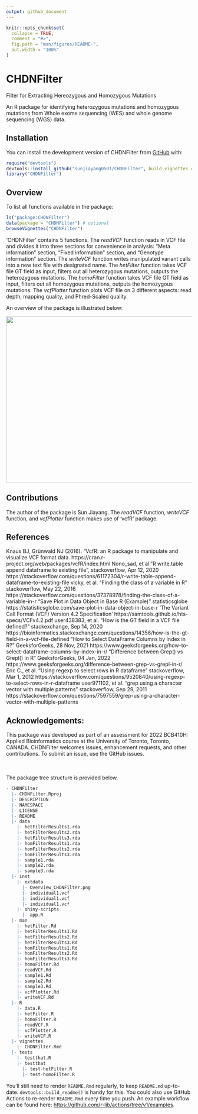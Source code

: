 ```yaml
---
output: github_document
---
```


<!-- README.md is generated from README.Rmd. Please edit that file -->

```r
knitr::opts_chunk$set(
  collapse = TRUE,
  comment = "#>",
  fig.path = "man/figures/README-",
  out.width = "100%"
)
```

# CHDNFilter
Filter for Extracting Hereozygous and Homozygous Mutations

<!-- badges: start -->
<!-- badges: end -->

An R package for identifying heterozygous mutations and homozygous mutations from Whole exome sequencing (WES) and whole genome sequencing (WGS) data.

## Installation

You can install the development version of CHDNFilter from [GitHub](https://github.com/) with:

``` r
require("devtools")
devtools::install_github("sunjiayang0501/CHDNFilter", build_vignettes = TRUE)
library("CHDNFilter")
```
## Overview

To list all functions available in the package: 

``` r
ls("package:CHDNFilter")
data(package = "CHDNFilter") # optional
browseVignettes("CHDNFilter")
```

'CHDNFilter' contains 5 functions. 
The *readVCF* function  reads in VCF file and divides it into three sections for convenience in analysis: "Meta information" section, "Fixed information" section, and "Genotype information" section.
The *writeVCF* function writes manipulated variant calls into a new text file with designated name. 
The *hetFilter* function takes VCF file GT field as input, filters out all heterozygous mutations, outputs the heterozygous mutations.
The *homoFilter* function takes VCF file GT field as input, filters out all homozygous mutations, outputs 
the homozygous mutations.
The *vcfPlotter* function plots VCF file on 3 different aspects: read depth, mapping quality, and Phred-Scaled quality. 

An overview of the package is illustrated below:

<div style="text-align:center"><img src="inst/extdata/Overview_CHDNFilter.png" width="800" height="450"/>

<div style="text-align:left">
<div style="text-align:left">

## Contributions
The author of the package is Sun Jiayang. The *readVCF* function, *writeVCF* function, and *vcfPlotter* function makes use of 'vcfR' package. 

## References
Knaus BJ, Grünwald NJ (2016). “VcfR: an R package to manipulate and visualize VCF format data. https://cran.r-project.org/web/packages/vcfR/index.html
Nono_sad, et al.
"R write.table append dataframe to existing file”, stackoverflow, Apr 12, 2020
https://stackoverflow.com/questions/61172304/r-write-table-append-dataframe-to-existing-file
vicky, et al.
"Finding the class of a variable in R” stackoverflow, May 22, 2016
https://stackoverflow.com/questions/37378978/finding-the-class-of-a-variable-in-r
"Save Plot in Data Object in Base R (Example)” statisticsglobe
https://statisticsglobe.com/save-plot-in-data-object-in-base-r
'The Variant Call Format (VCF) Version 4.2 Specification'
https://samtools.github.io/hts-specs/VCFv4.2.pdf
user438383, et al.
"How is the GT field in a VCF file defined?" stackexchange, Sep 14, 2020
https://bioinformatics.stackexchange.com/questions/14356/how-is-the-gt-field-in-a-vcf-file-defined
"How to Select DataFrame Columns by Index in R?" GeeksforGeeks, 28 Nov, 2021
https://www.geeksforgeeks.org/how-to-select-dataframe-columns-by-index-in-r/
"Difference between Grep() vs Grepl() in R" GeeksforGeeks, 04 Jan, 2022
https://www.geeksforgeeks.org/difference-between-grep-vs-grepl-in-r/
Eric C., et al.
"Using regexp to select rows in R dataframe" stackoverflow, Mar 1, 2012
https://stackoverflow.com/questions/9520840/using-regexp-to-select-rows-in-r-dataframe
user971102, et al.
"grep using a character vector with multiple patterns" stackoverflow, Sep 29, 2011
https://stackoverflow.com/questions/7597559/grep-using-a-character-vector-with-multiple-patterns

## Acknowledgements: 
This package was developed as part of an assessment for 2022 BCB410H: Applied Bioinformatics course at the University of Toronto, Toronto, CANADA. CHDNFilter welcomes issues, enhancement requests, and other contributions. To submit an issue, use the GitHub issues.

<br>
<br>
The package tree structure is provided below.

``` r
- CHDNFilter
  |- CHDNFilter.Rproj
  |- DESCRIPTION
  |- NAMESPACE
  |- LICENSE
  |- README
  |- data
    |- hetFilterResults1.rda
    |- hetFilterResults2.rda
    |- hetFilterResults3.rda
    |- homFilterResults1.rda
    |- homFilterResults2.rda
    |- homFilterResults3.rda
    |- sample1.rda
    |- sample2.rda
    |- sample3.rda
  |- inst
    |- extdata
      |- Overview_CHDNFilter.png
      |- individual1.vcf
      |- individual1.vcf
      |- individual1.vcf
    |- shiny-scripts
      |- app.R
  |- man
    |- hetFilter.Rd
    |- hetFilterResults1.Rd
    |- hetFilterResults2.Rd
    |- hetFilterResults3.Rd
    |- homFilterResults1.Rd
    |- homFilterResults2.Rd
    |- homFilterResults3.Rd
    |- homoFilter.Rd
    |- readVCF.Rd
    |- sample1.Rd
    |- sample2.Rd
    |- sample3.Rd
    |- vcfPlotter.Rd
    |- writeVCF.Rd
  |- R
    |- data.R
    |- hetFilter.R
    |- homoFilter.R
    |- readVCF.R
    |- vcfPlotter.R
    |- writeVCF.R
  |- vignettes
    |- CHDNFilter.Rmd
  |- tests
    |- testthat.R
    |- testthat
      |- test-hetFilter.R
      |- test-homoFilter.R
```

You'll still need to render `README.Rmd` regularly, to keep `README.md` up-to-date. `devtools::build_readme()` is handy for this. You could also use GitHub Actions to re-render `README.Rmd` every time you push. An example workflow can be found here: <https://github.com/r-lib/actions/tree/v1/examples>.
